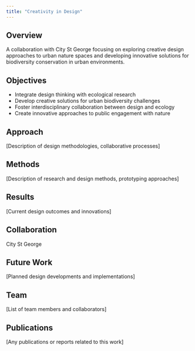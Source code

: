 ```yaml
---
title: "Creativity in Design"
---
```


## Overview

A collaboration with City St George focusing on exploring creative design approaches to urban nature spaces and developing innovative solutions for biodiversity conservation in urban environments.

## Objectives

- Integrate design thinking with ecological research
- Develop creative solutions for urban biodiversity challenges
- Foster interdisciplinary collaboration between design and ecology
- Create innovative approaches to public engagement with nature

## Approach

[Description of design methodologies, collaborative processes]

## Methods

[Description of research and design methods, prototyping approaches]

## Results

[Current design outcomes and innovations]

## Collaboration

City St George

## Future Work

[Planned design developments and implementations]

## Team

[List of team members and collaborators]

## Publications

[Any publications or reports related to this work]